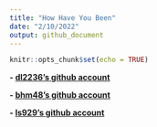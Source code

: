 ```yaml
---
title: "How Have You Been"
date: "2/10/2022"
output: github_document
---
```


```r
knitr::opts_chunk$set(echo = TRUE)
```

<b>
- [dl2236's github account](https://github.com/ls5340/r-collab-.git)
<br>

<b>
- [bhm48's github account](https://github.com/ls5340/r-collab-.git)
<br>

<b>
- [ls929's github account](https://github.com/ls5340/r-collab-.git)
<br>
